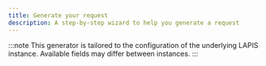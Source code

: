 ```yaml
---
title: Generate your request
description: A step-by-step wizard to help you generate a request
---
```



:::note
This generator is tailored to the configuration of the underlying LAPIS instance.
Available fields may differ between instances.
:::

<QueryGenerator client:load config={getConfig()} referenceGenomes={getReferenceGenomes()} lapisUrl={getLapisUrl()} />
